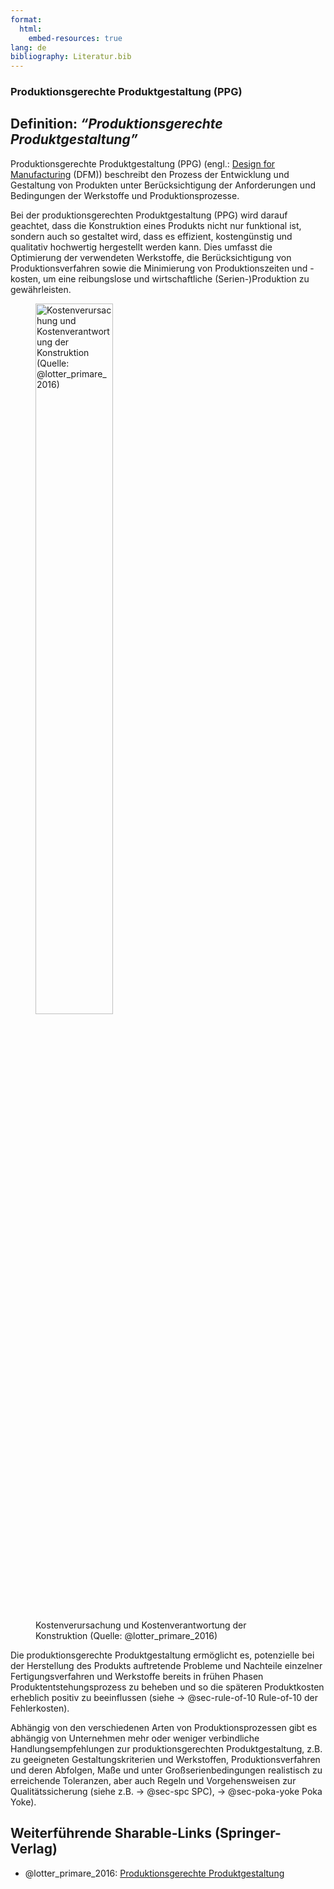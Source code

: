 ```yaml
---
format:
  html:
    embed-resources: true
lang: de
bibliography: Literatur.bib
---
```


<!-- -------------------------------------------------------------------------

                       Produktionsgerechte Produktgestaltung (PPG)

-------------------------------------------------------------------------- -->

### Produktionsgerechte Produktgestaltung (PPG) {#sec-ppg}

::: {.callout-tip}
## Definition: *"Produktionsgerechte Produktgestaltung"*
Produktionsgerechte Produktgestaltung (PPG) (engl.: [Design for Manufacturing](https://en.wikipedia.org/wiki/Design_for_manufacturability) (DFM)) beschreibt den Prozess der Entwicklung und Gestaltung von Produkten unter Berücksichtigung der Anforderungen und Bedingungen der Werkstoffe und Produktionsprozesse. 
:::

Bei der produktionsgerechten Produktgestaltung (PPG) wird darauf geachtet, dass die Konstruktion eines Produkts nicht nur funktional ist, sondern auch so gestaltet wird, dass es effizient, kostengünstig und qualitativ hochwertig hergestellt werden kann. Dies umfasst die Optimierung der verwendeten Werkstoffe, die Berücksichtigung von Produktionsverfahren sowie die Minimierung von Produktionszeiten und -kosten, um eine reibungslose und wirtschaftliche (Serien-)Produktion zu gewährleisten.


![Kostenverursachung und Kostenverantwortung der Konstruktion (Quelle: @lotter_primare_2016)](images/323382_1_De_2_Fig1_HTML.webp){width=54% #fig-produktionskosten}


Die produktionsgerechte Produktgestaltung ermöglicht es, potenzielle bei der Herstellung des Produkts auftretende Probleme und Nachteile einzelner Fertigungsverfahren und Werkstoffe bereits in frühen Phasen Produktentstehungsprozess zu beheben und so die späteren Produktkosten erheblich positiv zu beeinflussen (siehe → @sec-rule-of-10 Rule-of-10 der Fehlerkosten).

Abhängig von den verschiedenen Arten von Produktionsprozessen gibt es abhängig von Unternehmen mehr oder weniger verbindliche Handlungsempfehlungen zur produktionsgerechten Produktgestaltung, z.B. zu geeigneten Gestaltungskriterien und Werkstoffen, Produktionsverfahren und deren Abfolgen, Maße und unter Großserienbedingungen realistisch zu erreichende Toleranzen, aber auch Regeln und Vorgehensweisen zur Qualitätssicherung (siehe z.B. → @sec-spc SPC), → @sec-poka-yoke Poka Yoke).

<!--
::: {.callout-tip}
## Weiterführende Links

:::
-->

<!-- -------------------------------------------------------------------------

                       Shareable Links & Literaturempfehlungen

-------------------------------------------------------------------------- -->

::: {.callout-tip}
## Weiterführende Sharable-Links (Springer-Verlag)

+ @lotter_primare_2016: [Produktionsgerechte Produktgestaltung](https://rdcu.be/dI6Es)

:::


<!-- -------------------------------------------------------------------------

                       Literaturempfehlung

-------------------------------------------------------------------------- -->

<!--
#### Literaturempfehlung

![@lotter_primare_2016: [Die Primäre Produktion](https://link.springer.com/book/10.1007/978-3-662-53212-6)](images/Lotter_Produktion_978-3-662-53212-6.webp){width=40%}

-->